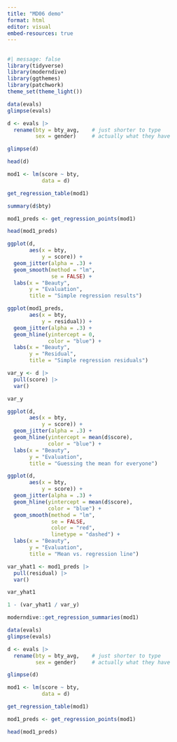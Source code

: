 ```yaml
---
title: "MD06 demo"
format: html
editor: visual
embed-resources: true
---
```


## 

```r
#| message: false
library(tidyverse)
library(moderndive)
library(ggthemes)
library(patchwork)
theme_set(theme_light())
```

```r
data(evals)
glimpse(evals)
```

```r
d <- evals |>
  rename(bty = bty_avg,    # just shorter to type
         sex = gender)     # actually what they have

glimpse(d)
```

```r
head(d)
```

```r
mod1 <- lm(score ~ bty,
           data = d)

get_regression_table(mod1)
```

```r
summary(d$bty)
```

```r
mod1_preds <- get_regression_points(mod1)

head(mod1_preds)
```

```r
ggplot(d,
       aes(x = bty,
           y = score)) +
  geom_jitter(alpha = .3) +
  geom_smooth(method = "lm",
              se = FALSE) +
  labs(x = "Beauty",
       y = "Evaluation",
       title = "Simple regression results")
```

```r
ggplot(mod1_preds,
       aes(x = bty,
           y = residual)) +
  geom_jitter(alpha = .3) +
  geom_hline(yintercept = 0,
             color = "blue") +
  labs(x = "Beauty",
       y = "Residual",
       title = "Simple regression residuals")
```

```r
var_y <- d |> 
  pull(score) |> 
  var()

var_y
```

```r
ggplot(d,
       aes(x = bty,
           y = score)) +
  geom_jitter(alpha = .3) +
  geom_hline(yintercept = mean(d$score),
             color = "blue") +
  labs(x = "Beauty",
       y = "Evaluation",
       title = "Guessing the mean for everyone")

```

```r
ggplot(d,
       aes(x = bty,
           y = score)) +
  geom_jitter(alpha = .3) +
  geom_hline(yintercept = mean(d$score),
             color = "blue") +
  geom_smooth(method = "lm",
              se = FALSE,
              color = "red",
              linetype = "dashed") +
  labs(x = "Beauty",
       y = "Evaluation",
       title = "Mean vs. regression line")
```

```r
var_yhat1 <- mod1_preds |> 
  pull(residual) |> 
  var()

var_yhat1
```

```r
1 - (var_yhat1 / var_y)
```

```r
moderndive::get_regression_summaries(mod1)
```

```r
data(evals)
glimpse(evals)
```

```r
d <- evals |>
  rename(bty = bty_avg,    # just shorter to type
         sex = gender)     # actually what they have

glimpse(d)
```

```r
mod1 <- lm(score ~ bty,
           data = d)

get_regression_table(mod1)
```

```r
mod1_preds <- get_regression_points(mod1)

head(mod1_preds)
```
